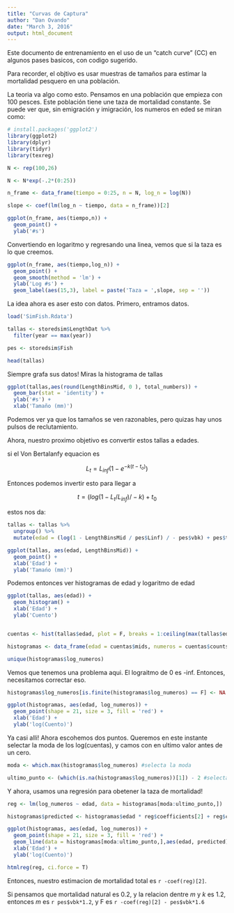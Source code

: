 ```yaml
---
title: "Curvas de Captura"
author: "Dan Ovando"
date: "March 3, 2016"
output: html_document
---
```


Este documento de entrenamíento en el uso de un "catch curve" (CC) en algunos pases basicos, con codigo sugerido. 

Para recorder, el objtivo es usar muestras de tamaños para estimar la mortalidad pesquero en una población. 

La teoria va algo como esto. Pensamos en una población que empieza con 100 pesces. Este población tiene une taza de mortalidad constante. Se puede ver que, sin emigración y imigración, los numeros en eded se miran como: 

```r

# install.packages('ggplot2')
library(ggplot2)
library(dplyr)
library(tidyr)
library(texreg)

N <- rep(100,26)

N <- N*exp(-.2*(0:25))

n_frame <- data_frame(tiempo = 0:25, n = N, log_n = log(N))

slope <- coef(lm(log_n ~ tiempo, data = n_frame))[2]
```

```r

ggplot(n_frame, aes(tiempo,n)) + 
  geom_point() + 
  ylab('#s')
```

Convertiendo en logaritmo y regresando una linea, vemos que si la taza es lo que creemos. 

```r
ggplot(n_frame, aes(tiempo,log_n)) + 
  geom_point() + 
  geom_smooth(method = 'lm') +
  ylab('Log #s') + 
  geom_label(aes(15,3), label = paste('Taza = ',slope, sep = ''))

```

La idea ahora es aser esto con datos. Primero, entramos datos. 

```r

load('SimFish.Rdata')

tallas <- storedsim$LengthDat %>%
  filter(year == max(year))

pes <- storedsim$Fish

head(tallas)

```

Siempre grafa sus datos! Miras la histograma de tallas

```r

ggplot(tallas,aes(round(LengthBinsMid, 0 ), total_numbers)) + 
  geom_bar(stat = 'identity') + 
  ylab('#s') + 
  xlab('Tamaño (mm)')

```

Podemos ver ya que los tamaños se ven razonables, pero quizas hay unos pulsos de reclutamiento. 

Ahora, nuestro proximo objetivo es convertir estos tallas a edades. 

si el Von Bertalanfy equacion es 

$$ L_{t} = L_{inf}(1 - e^{-k(t - t_{o})}) $$ 

Entonces podemos invertir esto para llegar a

$$ t = (log(1 - L_{t}/L_{inf})/-k) + t_{0} $$

estos nos da:

```r

tallas <- tallas %>%
  ungroup() %>%
  mutate(edad = (log(1 - LengthBinsMid / pes$Linf) / - pes$vbk) + pes$t0, log_edad = log(edad))

ggplot(tallas, aes(edad, LengthBinsMid)) + 
  geom_point() + 
  xlab('Edad') + 
  ylab('Tamańo (mm)')

```

Podemos entonces ver histogramas de edad y logaritmo de edad

```r

ggplot(tallas, aes(edad)) + 
  geom_histogram() + 
  xlab('Edad') + 
  ylab('Cuento')


cuentas <- hist(tallas$edad, plot = F, breaks = 1:ceiling(max(tallas$edad, na.rm = T)))

histogramas <- data_frame(edad = cuentas$mids, numeros = cuentas$counts, log_numeros = log(cuentas$counts))

unique(histogramas$log_numeros)
```

Vemos que tenemos una problema aqui. El lograitmo de 0 es -inf. Entonces, necesitamos correctar eso. 

```r
histogramas$log_numeros[is.finite(histogramas$log_numeros) == F] <- NA
```


```r

ggplot(histogramas, aes(edad, log_numeros)) + 
  geom_point(shape = 21, size = 3, fill = 'red') +
  xlab('Edad') + 
  ylab('log(Cuento)')

```

Ya casi alli! Ahora escohemos dos puntos. Queremos en este instante selectar la moda de los log(cuentas), y camos con en ultimo valor antes de un cero. 

```r

moda <- which.max(histogramas$log_numeros) #selecta la moda

ultimo_punto <- (which(is.na(histogramas$log_numeros))[1]) - 2 #selecta el ultimo punta antes de un cero

```

Y ahora, usamos una regresión para obetener la taza de mortalidad!

```r

reg <- lm(log_numeros ~ edad, data = histogramas[moda:ultimo_punto,])

histogramas$predicted <- histogramas$edad * reg$coefficients[2] + reg$coefficients[1]

ggplot(histogramas, aes(edad, log_numeros)) + 
  geom_point(shape = 21, size = 3, fill = 'red') +
  geom_line(data = histogramas[moda:ultimo_punto,],aes(edad, predicted)) + 
  xlab('Edad') + 
  ylab('log(Cuento)')

```



```r
htmlreg(reg, ci.force = T)
```

Entonces, nuestro estimacion de mortalidad total es `r -coef(reg)[2]`. 

Si pensamos que mortalidad natural es 0.2, y la relacion dentre *m* y *k* es 1.2, entonces *m* es
`r pes$vbk*1.2`, y F es `r -coef(reg)[2] - pes$vbk*1.6`



